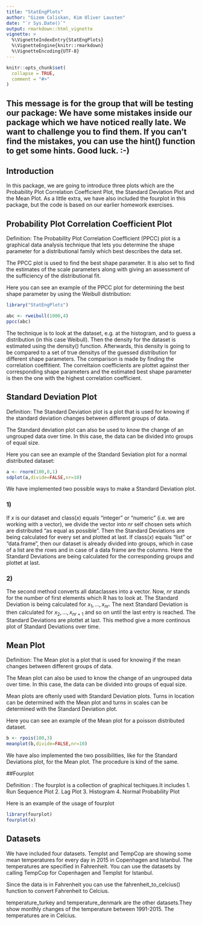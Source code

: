 ```yaml
---
title: "StatEngPlots"
author: "Gizem Caliskan, Kim Oliver Lausten"
date: "`r Sys.Date()`"
output: rmarkdown::html_vignette
vignette: >
  %\VignetteIndexEntry{StatEngPlots}
  %\VignetteEngine{knitr::rmarkdown}
  %\VignetteEncoding{UTF-8}
---
```


```r
knitr::opts_chunk$set(
  collapse = TRUE,
  comment = "#>"
)
```
## This message is for the group that will be testing our package: We have some mistakes inside our package which we have noticed really late. We want to challenge you to find them. If you can't find the mistakes, you can use the hint() function to get some hints. Good luck. :-)

## Introduction

In this package, we are going to introduce three plots which are the Probability Plot Correlation Coefficient Plot, the Standard Deviation Plot and the Mean Plot. As a little extra, we have also included the fourplot in this package, but the code is based on our earlier homework exercises.

## Probability Plot Correlation Coefficient Plot

Definition: The Probability Plot Correlation Coefficient (PPCC) plot is a graphical data analysis technique that lets you determine the shape parameter for a distributional family which best describes the data set.

The PPCC plot is used to find the best shape parameter. It is also set to find the estimates of the scale parameters along with giving an assessment of the sufficiency of the distributional fit.

Here you can see an example of the PPCC plot for determining the best shape parameter by using the Weibull distribution:

```R
library("StatEngPlots")

abc <- rweibull(1000,4)
ppcc(abc)

```

The technique is to look at the dataset, e.g. at the histogram, and to guess a distribution (in this case Weibull). Then the density for the dataset is estimated using the density() function. Afterwards, this density is going to be compared to a set of true densitys of the guessed distribution for different shape parameters. The comparison is made by finding the correlation coeffitient. The correltaion coefficients are plottet against ther corresponding shape parameters and the estimated best shape parameter is then the one with the highest correlation coefficient.

## Standard Deviation Plot

Definition: The Standard Deviation plot is a plot that is used for knowing if the standard deviation changes between different groups of data. 

The Standard deviation plot can also be used to know the change of an ungrouped data over time. In this case, the data can be divided into groups of equal size.

Here you can see an example of the Standard Seviation plot for a normal distributed dataset:

```R

a <- rnorm(100,0,1)
sdplot(a,divide=FALSE,nr=10)

```

We have implemented two possible ways to make a Standard Deviation plot.

### 1)

If $x$ is our dataset and class($x$) equals "integer" or "numeric" (i.e. we are working with a vector), we divide the vector into $nr$ self chosen sets which are distributed "as equal as possible". Then the Standard Deviations are being calculated for every set and plotted at last.
If class($x$) equals "list" or "data.frame", then our dataset is already divided into groups, which in case of a list are the rows and in case of a data frame are the columns. Here the Standard Deviations are being calculated for the corresponding groups and plottet at last.

### 2)

The second method converts all dataclasses into a vector. Now, $nr$ stands for the number of first elements which R has to look at. The Standard Deviation is being calculated for $x_1,...,x_{nr}$. The next Standard Deviation is then calculated for $x_2,...,x_{nr+1}$ and so on until the last entry is reached. The Standard Deviations are plottet at last. This method give a more continous plot of Standard Deviations over time.

## Mean Plot

Definition: The Mean plot is a plot that is used for knowing if the mean changes between different groups of data. 

The Mean plot can also be used to know the change of an ungrouped data over time. In this case, the data can be divided into groups of equal size.

Mean plots are oftenly used with Standard Deviation plots. Turns in location can be determined with the Mean plot and turns in scales can be determined with the Standard Deviation plot. 

Here you can see an example of the Mean plot for a poisson distributed dataset.

```R

b <- rpois(100,3)
meanplot(b,divide=FALSE,nr=10)

```

We have also implemented the two possibilities, like for the Standard Deviations plot, for the Mean plot. The procedure is kind of the same.

##Fourplot

Definition : The fourplot is a collection of graphical techiques.It includes 
1. Run Sequence Plot
2. Lag Plot
3. Histogram 
4. Normal Probability Plot

Here is an example of the usage of fourplot

```R
library(fourplot)
fourplot(x)
```

## Datasets

We have included four datasets. TempIst and TempCop are showing some mean temperatures for every day in 2015 in Copenhagen and Istanbul. The temperatures are specified in Fahrenheit. You can use the datasets by calling TempCop for Copenhagen and TempIst for Istanbul.

Since the data is in Fahrenheit you can use the fahrenheit_to_celcius() function to convert Fahrenheit to Celcius.


temperature_turkey and temperature_denmark are the other datasets.They show monthly changes of the temperature between 1991-2015. The temperatures are in Celcius. 









